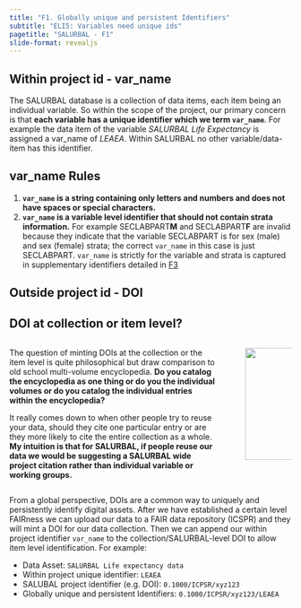 ```yaml
---
title: "F1. Globally unique and persistent Identifiers"
subtitle: "ELI5: Variables need unique ids"
pagetitle: "SALURBAL - F1"
slide-format: revealjs
---
```


## Within project id - **var_name**

The SALURBAL database is a collection of data items, each item being an individual variable. So within the scope of the project, our primary concern is that **each variable has a unique identifier which we term `var_name`**. For example the data item of the variable *SALURBAL Life Expectancy* is assigned a var_name of *LEAEA*. Within SALURBAL no other variable/data-item has this identifier. 

## **var_name** Rules

1. **`var_name` is a string containing only letters and numbers and does not have spaces or special characters.**
2. **`var_name` is a variable level identifier that should not contain strata information.** For example  SECLABPART**M** and SECLABPART**F** are invalid because they indicate that the variable SECLABPART is for sex (male) and sex (female) strata; the correct `var_name` in this case is just SECLABPART. `var_name` is strictly for the variable and strata is captured in supplementary identifiers detailed in [F3](findable-f3.qmd)

## Outside project id - DOI

::: {.callout-note collapse=true}

## DOI at collection or item level?


:::: {.columns}

::: {.column width="80%"}
The question of minting DOIs at the collection or the item level is quite philosophical but draw comparison to old school multi-volume encyclopedia. **Do you catalog the encyclopedia as one thing or do you the individual volumes or do you catalog the individual entries within the encyclopedia?**

It really comes down to when other people try to reuse your data, should they cite one particular entry or  are they more likely to cite the entire collection as a whole. **My intuition is that for SALURBAL, if people reuse our data we would be suggesting a SALURBAL wide project citation rather than individual variable or working groups.**
:::
::: {.column width="2%"}

:::

::: {.column width="18%"}
![](images/encyclopeadia.png){height=200}
:::

::::


:::

From a global perspective, DOIs are a common way to uniquely and persistently identify digital assets. After we have established a certain level FAIRness we can upload our data to a FAIR data repository (ICSPR) and they will mint a DOI for our data collection. Then we can append our within project identifier `var_name` to the collection/SALURBAL-level DOI to allow item level identification. For example:

- Data Asset: `SALURBAL Life expectancy data`
- Within project unique identifier: `LEAEA`
- SALUBAL project identifier (e.g. DOI): `0.1000/ICPSR/xyz123`
- Globally unique and persistent Identifiers: `0.1000/ICPSR/xyz123/LEAEA`
